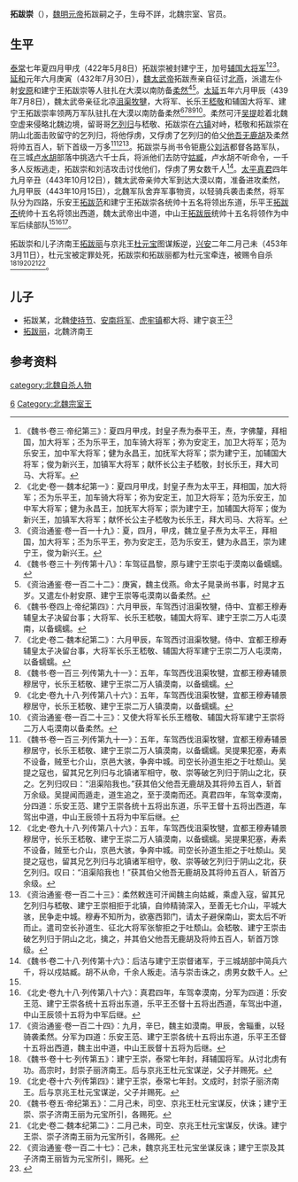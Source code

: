 '''拓跋崇'''（{{bd|？||453年|3月11日|catIdx=t}}），[[魏明元帝|魏明元帝]]拓跋嗣之子，生母不詳，北魏宗室、官员。

==生平==
[[泰常|泰常]]七年夏四月甲戌（422年5月8日）拓跋崇被封建宁王，加号[[辅国大将军|辅国大将军]]<ref>《魏书·卷三·帝纪第三》：夏四月甲戌，封皇子焘为泰平王，焘，字佛釐，拜相国，加大将军；丕为乐平王，加车骑大将军；弥为安定王，加卫大将军；范为乐安王，加中军大将军；健为永昌王，加抚军大将军；崇为建宁王，加辅国大将军；俊为新兴王，加镇军大将军；献怀长公主子嵇敬，封长乐王，拜大司马、大将军。</ref><ref>《北史·卷一·魏本纪第一》：夏四月甲戌，封皇子焘为太平王，拜相国，加大将军；丕为乐平王，加车骑大将军；弥为安定王，加卫大将军；范为乐安王，加中军大将军；健为永昌王，加抚军大将军；崇为建宁王，加辅国大将军；俊为新兴王，加镇军大将军；献怀长公主子嵇敬为长乐王，拜大司马、大将军。</ref><ref>《资治通鉴·卷一百一十九》：夏，四月，甲戌，魏立皇子焘为太平王，拜相国，加大将军；丕为乐平王，弥为安定王，范为乐安王，健为永昌王，崇为建宁王，俊为新兴王。</ref>。[[延和_(北魏)|延和]]元年六月庚寅（432年7月30日），[[魏太武帝|魏太武帝]]拓跋焘亲自征讨[[北燕|北燕]]，派遣左仆射[[安原|安原]]和建宁王拓跋崇等人驻扎在大漠以南防备[[柔然|柔然]]<ref>《魏书·卷三十·列传第十八》：车驾征昌黎，原与建宁王崇屯于漠南以备蠕蠕。</ref><ref>《资治通鉴·卷一百二十二》：庚寅，魏主伐燕。命太子晃录尚书事，时晃才五岁。又遣左仆射安原、建宁王崇等屯漠南以备柔然。</ref>。[[太延|太延]]五年六月甲辰（439年7月8日），魏太武帝亲征北凉[[沮渠牧犍|沮渠牧犍]]，大将军、长乐王[[嵇敬|嵇敬]]和辅国大将军、建宁王拓跋崇率领两万军队驻扎在大漠以南防备柔然<ref>《魏书·卷四上·帝纪第四》：六月甲辰，车驾西讨沮渠牧犍，侍中、宜都王穆寿辅皇太子决留台事；大将军、长乐王嵇敬，辅国大将军、建宁王崇二万人屯漠南，以备蠕蠕。</ref><ref>《北史·卷二·魏本纪第二》：六月甲辰，车驾西讨沮渠牧犍。侍中、宜都王穆寿辅皇太子决留台事，大将军长乐王嵇敬、辅国大将军建宁王崇二万人屯漠南，以备蠕蠕。</ref><ref>《魏书·卷一百三·列传第九十一》：五年，车驾西伐沮渠牧犍，宜都王穆寿辅景穆居守，长乐王嵇敬、建宁王崇二万人镇漠南，以备蠕蠕。</ref><ref>《北史·卷九十八·列传第八十六》：五年，车驾西伐沮渠牧犍，宜都王穆寿辅景穆居守，长乐王嵇敬、建宁王崇二万人镇漠南，以备蠕蠕。</ref><ref>《资治通鉴·卷一百二十三》：又使大将军长乐王稽敬、辅国大将军建宁王崇将二万人屯漠南以备柔然。</ref>。柔然可汗[[吴提|吴提]]趁着北魏空虚来侵略北魏边境，留哥哥[[乞列归|乞列归]]与嵇敬、拓跋崇在[[六镇|六镇]]对峙，嵇敬和拓跋崇在阴山北面击败留守的乞列归，将他俘虏，又俘虏了乞列归的伯父[[他吾无鹿胡|他吾无鹿胡]]及柔然将帅五百人，斩下首级一万多<ref name=autogenerated1>《魏书·卷一百三·列传第九十一》：五年，车驾西伐沮渠牧犍，宜都王穆寿辅景穆居守，长乐王嵇敬、建宁王崇二万人镇漠南，以备蠕蠕。吴提果犯塞，寿素不设备，贼至七介山，京邑大骇，争奔中城。司空长孙道生拒之于吐颓山。吴提之寇也，留其兄乞列归与北镇诸军相守，敬、崇等破乞列归于阴山之北，获之。乞列归叹曰：“沮渠陷我也。”获其伯父他吾无鹿胡及其将帅五百人，斩首万余级。吴提闻而遁走，道生追之，至于漠南而还。真君四年，车驾幸漠南，分四道：乐安王范、建宁王崇各统十五将出东道，乐平王督十五将出西道，车驾出中道，中山王辰领十五将为中军后继。</ref><ref>《北史·卷九十八·列传第八十六》：五年，车驾西伐沮渠牧犍，宜都王穆寿辅景穆居守，长乐王嵇敬、建宁王崇二万人镇漠南，以备蠕蠕。吴提果犯塞，寿素不设备，贼至七介山，京邑大骇，争奔中城。司空长孙道生拒之于吐颓山。吴提之寇也，留其兄乞列归与北镇诸军相守，敬、崇等破乞列归于阴山之北，获乞列归。叹曰：“沮渠陷我也！”获其伯父他吾无鹿胡及其将帅五百人，斩首万余级。</ref><ref>《资治通鉴·卷一百二十三》：柔然敕连可汗闻魏主向姑臧，乘虚入寇，留其兄乞列归与嵇敬、建宁王崇相拒于北镇，自帅精骑深入，至善无七介山，平城大骇，民争走中城。穆寿不知所为，欲塞西郭门，请太子避保南山，窦太后不听而止。遣司空长孙道生、征北大将军张黎拒之于吐颓山。会嵇敬、建宁王崇击破乞列归于阴山之北，擒之，并其伯父他吾无鹿胡及将帅五百人，斩首万馀级。</ref>。拓跋崇与尚书令钜鹿公[[刘洁|刘洁]]都督各路军队，在三城[[卢水胡|卢水胡]]部落中挑选六千士兵，将派他们去防守[[姑臧|姑臧]]，卢水胡不听命令，一千多人反叛逃走，拓跋崇和刘洁攻击讨伐他们，俘虏了男女数千人<ref>《魏书·卷二十八·列传第十六》：后洁与建宁王崇督诸军，于三城胡部中简兵六千，将以戍姑臧。胡不从命，千余人叛走。洁与崇击诛之，虏男女数千人。</ref>。[[太平真君|太平真君]]四年九月辛丑（443年10月12日），魏太武帝亲帅大军到达大漠以南，准备进攻柔然，九月甲辰（443年10月15日），北魏军队舍弃军事物资，以轻骑兵袭击柔然，将军队分为四路，乐安王[[拓跋范|拓跋范]]和建宁王拓跋崇各统帅十五名将领出东道，乐平王[[拓跋丕_(乐平王)|拓跋丕]]统帅十五名将领出西道，魏太武帝出中道，中山王[[拓跋辰|拓跋辰]]统帅十五名将领作为中军后续部队<ref name=autogenerated1 /><ref>《北史·卷九十八·列传第八十六》：真君四年，车驾幸漠南，分军为四道：乐安王范、建宁王崇各统十五将出东道，乐平王丕督十五将出西道，车驾出中道，中山王辰领十五将为中军后继。</ref><ref>《资治通鉴·卷一百二十四》：九月，辛巳，魏主如漠南。甲辰，舍辎重，以轻骑袭柔然。分军为四道：乐安王范、建宁王崇各统十五将出东道，乐平王丕督十五将出西道，魏主出中道，中山王辰督十五将为后继。</ref>。

拓跋崇和儿子济南王[[拓跋丽|拓跋丽]]与京兆王[[杜元宝|杜元宝]]图谋叛逆，[[兴安_(北魏)|兴安]]二年二月己未（453年3月11日），杜元宝被定罪处死，拓跋崇和拓跋丽都为杜元宝牵连，被赐令自杀<ref>《魏书·卷十七·列传第五》：建宁王崇，泰常七年封，拜辅国将军。从讨北虏有功。高宗时，封崇子丽济南王。后与京兆王杜元宝谋逆，父子并赐死。</ref><ref>《北史·卷十六·列传第四》：建宁王崇，泰常七年封。文成时，封崇子丽济南王。后与京兆王杜元宝谋逆，父子并赐死。</ref><ref>《魏书·卷五·帝纪第五》：二月己未，司空、京兆王杜元宝谋反，伏诛；建宁王崇、崇子济南王丽为元宝所引，各赐死。</ref><ref>《北史·卷二·魏本纪第二》：二月己未，司空、京兆王杜元宝谋反，伏诛。建宁王崇、崇子济南王丽为元宝所引，各赐死。</ref><ref>《资治通鉴·卷一百二十七》：己未，魏京兆王杜元宝坐谋反诛；建宁王崇及其子济南王丽皆为元宝所引，赐死。</ref>。

==儿子==
*拓跋某，北魏[[使持节|使持节]]、[[安南将军|安南将军]]、[[虎牢镇|虎牢镇]]都大将、建宁哀王<ref>{{Cite book | author = 朱亮主编；洛阳市文物局编 | title = 《洛阳出土北魏墓志选编》 | location = 北京| publisher = 科学出版社 | date = 2001年6月  | pages =291 |ISBN =7-101-04320-8| accessdate = 2016-12-21 | url = | language= zh-cn| quote = }}</ref>
*[[拓跋丽|拓跋丽]]，北魏济南王

==参考资料==
{{reflist}}

[[category:北魏自杀人物|category:北魏自杀人物]]
[[Category:魏明元帝皇子|6]]
[[Category:北魏宗室王|Category:北魏宗室王]]